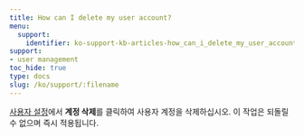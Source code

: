```yaml
---
title: How can I delete my user account?
menu:
  support:
    identifier: ko-support-kb-articles-how_can_i_delete_my_user_account
support:
- user management
toc_hide: true
type: docs
slug: /ko/support/:filename
---
```


[사용자 설정](/ko/guides/models/app/settings-page/user-settings.md#delete-your-account)에서 **계정 삭제**를 클릭하여 사용자 계정을 삭제하십시오. 이 작업은 되돌릴 수 없으며 즉시 적용됩니다.
